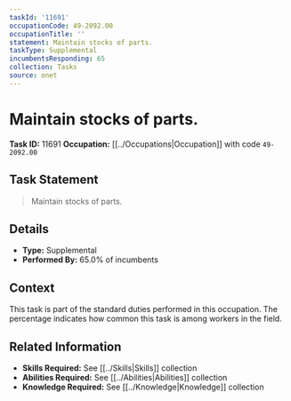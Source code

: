 ```yaml
---
taskId: '11691'
occupationCode: 49-2092.00
occupationTitle: ''
statement: Maintain stocks of parts.
taskType: Supplemental
incumbentsResponding: 65
collection: Tasks
source: onet
---
```

# Maintain stocks of parts.

**Task ID:** 11691
**Occupation:** [[../Occupations|Occupation]] with code `49-2092.00`

## Task Statement

> Maintain stocks of parts.

## Details

- **Type:** Supplemental
- **Performed By:** 65.0% of incumbents

## Context

This task is part of the standard duties performed in this occupation. The percentage indicates how common this task is among workers in the field.

## Related Information

- **Skills Required:** See [[../Skills|Skills]] collection
- **Abilities Required:** See [[../Abilities|Abilities]] collection
- **Knowledge Required:** See [[../Knowledge|Knowledge]] collection
